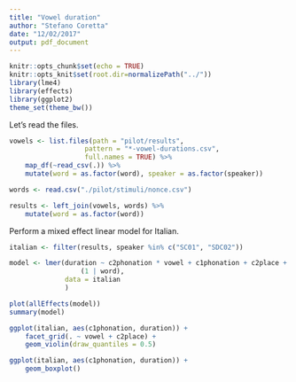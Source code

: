 ```yaml
---
title: "Vowel duration"
author: "Stefano Coretta"
date: "12/02/2017"
output: pdf_document
---
```


```r
knitr::opts_chunk$set(echo = TRUE)
knitr::opts_knit$set(root.dir=normalizePath("../"))
library(lme4)
library(effects)
library(ggplot2)
theme_set(theme_bw())
```

Let's read the files.

```r
vowels <- list.files(path = "pilot/results",
                   pattern = "*-vowel-durations.csv",
                   full.names = TRUE) %>%
    map_df(~read_csv(.)) %>%
    mutate(word = as.factor(word), speaker = as.factor(speaker))

words <- read.csv("./pilot/stimuli/nonce.csv")

results <- left_join(vowels, words) %>%
    mutate(word = as.factor(word))
```

Perform a mixed effect linear model for Italian.

```r
italian <- filter(results, speaker %in% c("SC01", "SDC02"))

model <- lmer(duration ~ c2phonation * vowel + c1phonation + c2place +
                  (1 | word),
              data = italian
              )
```

```r
plot(allEffects(model))
summary(model)
```

```r
ggplot(italian, aes(c1phonation, duration)) +
    facet_grid(. ~ vowel + c2place) +
    geom_violin(draw_quantiles = 0.5)

ggplot(italian, aes(c1phonation, duration)) +
    geom_boxplot()
```

